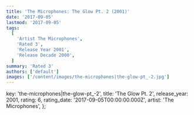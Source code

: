 ```yaml
---
title: 'The Microphones: The Glow Pt. 2 (2001)'
date: '2017-09-05'
lastmod: '2017-09-05'
tags:
  [
    'Artist The Microphones',
    'Rated 3',
    'Release Year 2001',
    'Release Decade 2000',
  ]
summary: 'Rated 3'
authors: ['default']
images: ['/content/images/the-microphones|the-glow-pt_-2.jpg']
---
```


  key: 'the-microphones|the-glow-pt_-2',
  title: 'The Glow Pt. 2',
  release_year: 2001,
  rating: 6,
  rating_date: '2017-09-05T00:00:00.000Z',
  artist: 'The Microphones',
};

<MusicRating data={data} />
